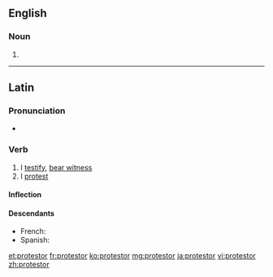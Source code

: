 ==English==

===Noun===
{{en-noun}}

#{{alternative spelling of|protester}}

----
==Latin==

===Pronunciation===
* {{hyphenation|prō|tes|tor}}

===Verb===
{{la-verb|protestor|prōtestor|protestari|prōtestārī|protestatus|prōtestātus sum}}

# I [[testify]], [[bear witness]]
# I [[protest]]

====Inflection====
{{la-conj-1st-depon|prōtest|prōtestāt|11=protest|22=protestat}}

====Descendants====
* French: {{l|fr|protester}}
* Spanish: {{l|es|protestar}}

[[et:protestor]]
[[fr:protestor]]
[[ko:protestor]]
[[mg:protestor]]
[[ja:protestor]]
[[vi:protestor]]
[[zh:protestor]]